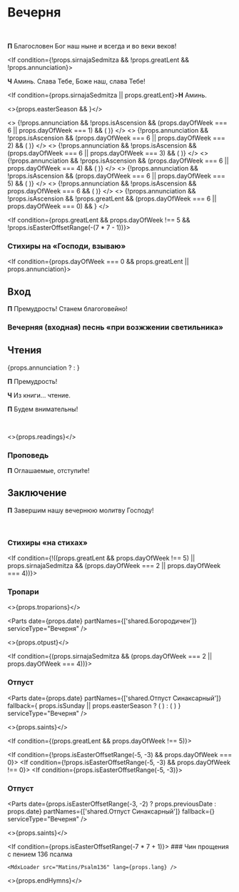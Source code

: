 
<span id="nachalo" />

# Вечерня

<br />

**П** Благословен Бог наш ныне и всегда и во веки веков!

<If condition={props.annunciation}>
    <MdxLoader src="Shared/ObichnoeNachalo" lang={props.lang} />
    <MdxLoader src="Vespers/Psalm103" lang={props.lang} chitaetsa />
    <MdxLoader src="Vespers/VelikajaEktenia" lang={props.lang} />
</If>

<If condition={!props.sirnajaSedmitza && !props.greatLent && !props.annunciation}>

**Ч** Аминь. Слава Тебе, Боже наш, слава Тебе!

<MdxLoader src="Shared/Paraklit" lang={props.lang} />

</If>

<If condition={props.sirnajaSedmitza || props.greatLent}>**Н** Аминь.</If>

<>{props.easterSeason && <MdxLoader src="Shared/EasterTroparion3x" lang={props.lang} />}</>

<>
    {!props.annunciation && !props.isAscension && (props.dayOfWeek === 6 || props.dayOfWeek === 1) && (
        <MdxLoader src="Vespers/Prayer1" lang={props.lang} />
    )}
</>
<>
    {!props.annunciation && !props.isAscension && (props.dayOfWeek === 6 || props.dayOfWeek === 2) && (
        <MdxLoader src="Vespers/Prayer2" lang={props.lang} />
    )}
</>
<>
    {!props.annunciation && !props.isAscension && (props.dayOfWeek === 6 || props.dayOfWeek === 3) && (
        <MdxLoader src="Vespers/Prayer3" lang={props.lang} />
    )}
</>
<>
    {!props.annunciation && !props.isAscension && (props.dayOfWeek === 6 || props.dayOfWeek === 4) && (
        <MdxLoader src="Vespers/Prayer4" lang={props.lang} />
    )}
</>
<>
    {!props.annunciation && !props.isAscension && (props.dayOfWeek === 6 || props.dayOfWeek === 5) && (
        <MdxLoader src="Vespers/Prayer5" lang={props.lang} />
    )}
</>
<>
    {!props.annunciation && !props.isAscension && props.dayOfWeek === 6 && (
        <MdxLoader src="Vespers/Prayer6" lang={props.lang} />
    )}
</>
<>
    {!props.annunciation &&
        !props.isAscension &&
        !props.greatLent &&
        (props.dayOfWeek === 6 || props.dayOfWeek === 0) && <MdxLoader src="Vespers/Prayer7" lang={props.lang} />}
</>

<MdxLoader src="Vespers/Prayer8" lang={props.lang} />

<If condition={props.greatLent && props.dayOfWeek !== 5 && !props.isEasterOffsetRange(-(7 * 7 - 1))}>
    <Then>
        <MdxLoader src="Vespers/VecherniePsalmiLent" lang={props.lang} />
    </Then>
    <Else>
        <MdxLoader src="Vespers/VecherniePsalmi" lang={props.lang} />
    </Else>
</If>

### Стихиры на «Господи, взываю»

<StihiriNaGV day={props.day} date={props.date} />
<span id="vhod" />

<If condition={props.dayOfWeek === 0 && props.greatLent || props.annunciation}>

## Вход

**П** Премудрость! Станем благоговейно!

</If>

### Вечерняя (входная) песнь «при возжжении светильника»

<MdxLoader src="Vespers/JasniSvet" lang={props.lang} />

## Чтения

{props.annunciation ? <DefatulProkimen date={props.date}/> : <Prokimens date={props.date} />}

<span id="reading" />

**П** Премудрость!

**Ч** Из книги… чтение.

**П** Будем внимательны!

<br />

<>{props.readings}</>

### Проповедь

<MdxLoader src="Shared/EkteniaOglash" lang={props.lang} />
<MdxLoader src="Vespers/PrayerKatekhumens" lang={props.lang} />

**П** Оглашаемые, отступи́те!

<MdxLoader src="Vespers/Udostoi" lang={props.lang} lent />

## Заключение

**П** Завершим нашу вечернюю молитву Господу!

<MdxLoader src="Vespers/Prayer9" lang={props.lang} />
<br />
<MdxLoader src="Vespers/PrayerGlavopriklonnaja" lang={props.lang} />

### Стихиры «на стихах»

<StihiriNaStihah day={props.day} date={props.date} />
<MdxLoader src="Vespers/PrayerSimeona" lang={props.lang} lent />
<MdxLoader src="Shared/STrisvatogo" lang={props.lang} />

<If condition={!((props.greatLent && props.dayOfWeek !== 5) || props.sirnajaSedmitza && (props.dayOfWeek === 2 || props.dayOfWeek === 4))}>

### Тропари

<>{props.troparions}</>

<Parts date={props.date} partNames={['shared.Богородичен']} serviceType="Вечерня" />

<MdxLoader src="Shared/SugubajaKratkaja" lang={props.lang} />

<>{props.otpust}</>

</If>

<If condition={(props.sirnajaSedmitza && (props.dayOfWeek === 2 || props.dayOfWeek === 4))}>

<MdxLoader src="Vespers/LentEnding1" lang={props.lang} />

### Отпуст

<Parts
    date={props.date}
    partNames={['shared.Отпуст Синаксарный']}
    fallback={
        props.isSunday || props.easterSeason ? (
            <MdxLoader src="Shared/Ending/EasterOtpust" />
        ) : (
            <MdxLoader src="Shared/Ending/Otpust" />
        )
    }
    serviceType="Вечерня"
/>

<>{props.saints}</>

<MdxLoader src="Shared/Ending/Tverdina" lang={props.lang} />

</If>

<If condition={(props.greatLent && props.dayOfWeek !== 5)}>

<If condition={!props.isEasterOffsetRange(-5, -3) && props.dayOfWeek === 0}>
    <MdxLoader src="Vespers/LentEnding2" lang={props.lang} />
</If>
<If condition={!props.isEasterOffsetRange(-5, -3) && props.dayOfWeek !== 0}>
    <MdxLoader src="Vespers/LentEnding3" lang={props.lang} />
</If>
<If condition={props.isEasterOffsetRange(-5, -3)}>
    <MdxLoader src="Shared/TroparionPassion" lang={props.lang} />
    <MdxLoader src="Vespers/LentEnding5" lang={props.lang} />
</If>

### Отпуст

<Parts
    date={props.isEasterOffsetRange(-3, -2) ? props.previousDate : props.date}
    partNames={['shared.Отпуст Синаксарный']}
    fallback={<MdxLoader src="Shared/Ending/Otpust" />}
    serviceType="Вечерня"
/>

<>{props.saints}</>

  <If condition={props.isEasterOffsetRange(-7 * 7 + 1)}>
    ### Чин прощения с пением 136 псалма

    <MdxLoader src="Matins/Psalm136" lang={props.lang} />

  </If>

</If>

<>{props.endHymns}</>
